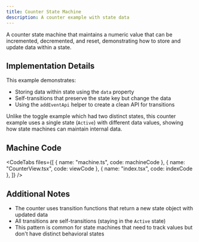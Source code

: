 ```yaml
---
title: Counter State Machine
description: A counter example with state data
---
```



A counter state machine that maintains a numeric value that can be incremented, decremented, and reset, demonstrating how to store and update data within a state.

<div className="not-content">
  <CounterExample client:only="react" />
</div>

## Implementation Details

This example demonstrates:

- Storing data within state using the `data` property
- Self-transitions that preserve the state key but change the data
- Using the `addEventApi` helper to create a clean API for transitions

Unlike the toggle example which had two distinct states, this counter example uses a single state (`Active`) with different data values, showing how state machines can maintain internal data.

## Machine Code

<CodeTabs
  files={[
    { name: "machine.ts", code: machineCode },
    { name: "CounterView.tsx", code: viewCode },
    { name: "index.tsx", code: indexCode },
  ]}
/>

## Additional Notes

- The counter uses transition functions that return a new state object with updated data
- All transitions are self-transitions (staying in the `Active` state)
- This pattern is common for state machines that need to track values but don't have distinct behavioral states
